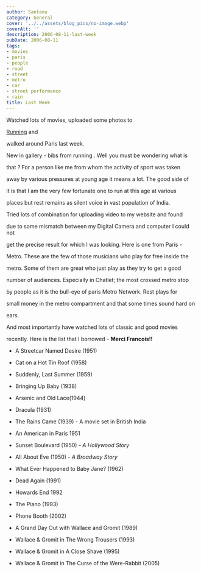 ```yaml
---
author: Santanu
category: General
cover: '../../assets/blog_pics/no-image.webp'
coverAlt: ''
description: 2006-08-11-last-week
pubDate: 2006-08-11
tags:
- movies
- paris
- people
- road
- street
- metro
- car
- street performance
- rain
title: Last Week
---
```


Watched lots of movies, uploaded some photos to

[Running](http://www.flickr.com/photos/santm/sets/72157638606195706) and

walked around Paris last week.



  

New in gallery - bibs from running . Well you must be wondering what is

that ? For a person like me from whom the activity of sport was taken

away by various pressures at young age it means a lot. The good side of

it is that I am the very few fortunate one to run at this age at various

places but rest remains as silent voice in vast population of India.



  



Tried lots of combination for uploading video to my website and found

due to some mismatch between my Digital Camera and computer I could not

get the precise result for which I was looking. Here is one from Paris -

Metro. These are the few of those musicians who play for free inside the

metro. Some of them are great who just play as they try to get a good

number of audiences. Especially in Chatlet; the most crossed metro stop

by people as it is the bull-eye of paris Metro Network. Rest plays for

small money in the metro compartment and that some times sound hard on

ears.



And most importantly have watched lots of classic and good movies

recently. Here is the list that I borrowed - **Merci Francois!!**



-   A Streetcar Named Desire (1951)

-   Cat on a Hot Tin Roof (1958)

-   Suddenly, Last Summer (1959)



  



-   Bringing Up Baby (1938)

-   Arsenic and Old Lace(1944)



  



-   Dracula (1931)

-   The Rains Came (1939) - A movie set in British India

-   An American in Paris 1951



  



-   Sunset Boulevard (1950) - *A Hollywood Story*

-   All About Eve (1950) - *A Broadway Story*

-   What Ever Happened to Baby Jane? (1962)

-   Dead Again (1991)

-   Howards End 1992

-   The Piano (1993)

-   Phone Booth (2002)



  



-   A Grand Day Out with Wallace and Gromit (1989)

-   Wallace & Gromit in The Wrong Trousers (1993)

-   Wallace & Gromit in A Close Shave (1995)

-   Wallace & Gromit in The Curse of the Were-Rabbit (2005)